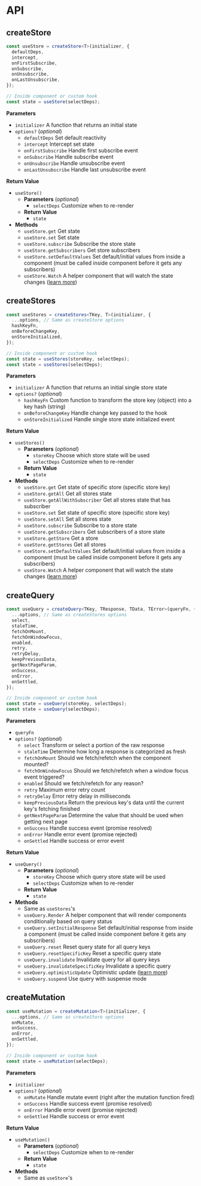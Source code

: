 # API

## createStore

```ts
const useStore = createStore<T>(initializer, {
  defaultDeps,
  intercept,
  onFirstSubscribe,
  onSubscribe,
  onUnsubscribe,
  onLastUnsubscribe,
});

// Inside component or custom hook
const state = useStore(selectDeps);
```

**Parameters**

<div className="[&_ul]:text-sm">

- `initializer` A function that returns an initial state
- `options?` (_optional_)
  - `defaultDeps` Set default reactivity
  - `intercept` Intercept set state
  - `onFirstSubscribe` Handle first subscribe event
  - `onSubscribe` Handle subscribe event
  - `onUnsubscribe` Handle unsubscribe event
  - `onLastUnsubscribe` Handle last unsubscribe event

</div>

**Return Value**

<div className="[&_ul_ul]:text-sm">

- `useStore()`
  - **Parameters** (_optional_)
    - `selectDeps` Customize when to re-render
  - **Return Value**
    - `state`
- **Methods**
  - `useStore.get` Get state
  - `useStore.set` Set state
  - `useStore.subscribe` Subscribe the store state
  - `useStore.getSubscribers` Get store subscribers
  - `useStore.setDefaultValues` Set default/initial values from inside a component (must be called inside component before it gets any subscribers)
  - `useStore.Watch` A helper component that will watch the state changes ([learn more](/docs/store/watch-component))

</div>

## createStores

```ts
const useStores = createStores<TKey, T>(initializer, {
  ...options, // Same as createStore options
  hashKeyFn,
  onBeforeChangeKey,
  onStoreInitialized,
});

// Inside component or custom hook
const state = useStores(storeKey, selectDeps);
const state = useStores(selectDeps);
```

**Parameters**

<div className="[&_ul]:text-sm">

- `initializer` A function that returns an initial single store state
- `options?` (_optional_)
  - `hashKeyFn` Custom function to transform the store key (object) into a key hash (string)
  - `onBeforeChangeKey` Handle change key passed to the hook
  - `onStoreInitialized` Handle single store state initialized event

</div>

**Return Value**

<div className="[&_ul_ul]:text-sm">

- `useStores()`
  - **Parameters** (_optional_)
    - `storeKey` Choose which store state will be used
    - `selectDeps` Customize when to re-render
  - **Return Value**
    - `state`
- **Methods**
  - `useStore.get` Get state of specific store (specific store key)
  - `useStore.getAll` Get all stores state
  - `useStore.getAllWithSubscriber` Get all stores state that has subscriber
  - `useStore.set` Set state of specific store (specific store key)
  - `useStore.setAll` Set all stores state
  - `useStore.subscribe` Subscribe to a store state
  - `useStore.getSubscribers` Get subscribers of a store state
  - `useStore.getStore` Get a store
  - `useStore.getStores` Get all stores
  - `useStore.setDefaultValues` Set default/initial values from inside a component (must be called inside component before it gets any subscribers)
  - `useStore.Watch` A helper component that will watch the state changes ([learn more](/docs/store/watch-component))

</div>

## createQuery

```ts
const useQuery = createQuery<TKey, TResponse, TData, TError>(queryFn, {
  ...options, // Same as createStores options
  select,
  staleTime,
  fetchOnMount,
  fetchOnWindowFocus,
  enabled,
  retry,
  retryDelay,
  keepPreviousData,
  getNextPageParam,
  onSuccess,
  onError,
  onSettled,
});

// Inside component or custom hook
const state = useQuery(storeKey, selectDeps);
const state = useQuery(selectDeps);
```

**Parameters**

<div className="[&_ul]:text-sm">

- `queryFn`
- `options?` (_optional_)
  - `select` Transform or select a portion of the raw response
  - `staleTime` Determine how long a response is categorized as fresh
  - `fetchOnMount` Should we fetch/refetch when the component mounted?
  - `fetchOnWindowFocus` Should we fetch/refetch when a window focus event triggered?
  - `enabled` Should we fetch/refetch for any reason?
  - `retry` Maximum error retry count
  - `retryDelay` Error retry delay in milliseconds
  - `keepPreviousData` Return the previous key's data until the current key's fetching finished
  - `getNextPageParam` Determine the value that should be used when getting next page
  - `onSuccess` Handle success event (promise resolved)
  - `onError` Handle error event (promise rejected)
  - `onSettled` Handle success or error event

</div>

**Return Value**

<div className="[&_ul_ul]:text-sm">

- `useQuery()`
  - **Parameters** (_optional_)
    - `storeKey` Choose which query store state will be used
    - `selectDeps` Customize when to re-render
  - **Return Value**
    - `state`
- **Methods**
  - Same as `useStores`'s
  - `useQuery.Render` A helper component that will render components conditionally based on query status
  - `useQuery.setInitialResponse` Set default/initial response from inside a component (must be called inside component before it gets any subscribers)
  - `useQuery.reset` Reset query state for all query keys
  - `useQuery.resetSpecificKey` Reset a specific query state
  - `useQuery.invalidate` Invalidate query for all query keys
  - `useQuery.invalidateSpecificKey` Invalidate a specific query
  - `useQuery.optimisticUpdate` Optimistic update ([learn more](/docs/query/optimistic-update))
  - `useQuery.suspend` Use query with suspense mode

</div>

## createMutation

```ts
const useMutation = createMutation<T>(initializer, {
  ...options, // Same as createStore options
  onMutate,
  onSuccess,
  onError,
  onSettled,
});

// Inside component or custom hook
const state = useMutation(selectDeps);
```

**Parameters**

<div className="[&_ul]:text-sm">

- `initializer`
- `options?` (_optional_)
  - `onMutate` Handle mutate event (right after the mutation function fired)
  - `onSuccess` Handle success event (promise resolved)
  - `onError` Handle error event (promise rejected)
  - `onSettled` Handle success or error event

</div>

**Return Value**

<div className="[&_ul_ul]:text-sm">

- `useMutation()`
  - **Parameters** (_optional_)
    - `selectDeps` Customize when to re-render
  - **Return Value**
    - `state`
- **Methods**
  - Same as `useStore`'s

</div>
